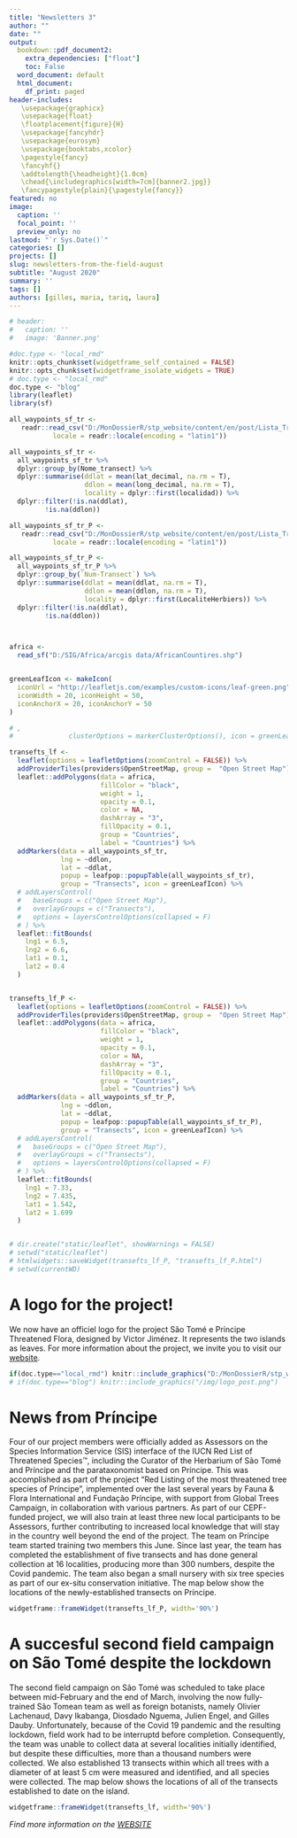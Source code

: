 ```yaml
---
title: "Newsletters 3"
author: ""
date: ""
output: 
  bookdown::pdf_document2:
    extra_dependencies: ["float"]
    toc: False
  word_document: default
  html_document:
    df_print: paged
header-includes: 
   \usepackage{graphicx}
   \usepackage{float}
   \floatplacement{figure}{H}
   \usepackage{fancyhdr}
   \usepackage{eurosym}
   \usepackage{booktabs,xcolor}
   \pagestyle{fancy}
   \fancyhf{}
   \addtolength{\headheight}{1.0cm}
   \chead{\includegraphics[width=7cm]{banner2.jpg}}
   \fancypagestyle{plain}{\pagestyle{fancy}}
featured: no
image:
  caption: ''
  focal_point: ''
  preview_only: no
lastmod: "`r Sys.Date()`"
categories: []
projects: []
slug: newsletters-from-the-field-august
subtitle: "August 2020"
summary: ''
tags: []
authors: [gilles, maria, tariq, laura]
---
```


```r

# header:
#   caption: ''
#   image: 'Banner.png'

#doc.type <- "local_rmd"
knitr::opts_chunk$set(widgetframe_self_contained = FALSE)
knitr::opts_chunk$set(widgetframe_isolate_widgets = TRUE)
# doc.type <- "local_rmd"
doc.type <- "blog"
library(leaflet)
library(sf)

```





```r

all_waypoints_sf_tr <- 
   readr::read_csv("D:/MonDossierR/stp_website/content/en/post/Lista_Transecto_ST.csv", 
           locale = readr::locale(encoding = "latin1"))

all_waypoints_sf_tr <- 
  all_waypoints_sf_tr %>% 
  dplyr::group_by(Nome_transect) %>% 
  dplyr::summarise(ddlat = mean(lat_decimal, na.rm = T),
                   ddlon = mean(long_decimal, na.rm = T),
                   locality = dplyr::first(localidad)) %>% 
  dplyr::filter(!is.na(ddlat), 
         !is.na(ddlon))

all_waypoints_sf_tr_P <- 
   readr::read_csv("D:/MonDossierR/stp_website/content/en/post/Lista_Transecto_P.csv", 
           locale = readr::locale(encoding = "latin1"))

all_waypoints_sf_tr_P <- 
  all_waypoints_sf_tr_P %>% 
  dplyr::group_by(`Num-Transect`) %>% 
  dplyr::summarise(ddlat = mean(ddlat, na.rm = T),
                   ddlon = mean(ddlon, na.rm = T),
                   locality = dplyr::first(LocaliteHerbiers)) %>% 
  dplyr::filter(!is.na(ddlat), 
         !is.na(ddlon))



africa <- 
  read_sf("D:/SIG/Africa/arcgis data/AfricanCountires.shp")


greenLeafIcon <- makeIcon(
  iconUrl = "http://leafletjs.com/examples/custom-icons/leaf-green.png",
  iconWidth = 20, iconHeight = 50,
  iconAnchorX = 20, iconAnchorY = 50
)

# ,
#              clusterOptions = markerClusterOptions(), icon = greenLeafIcon

transefts_lf <- 
  leaflet(options = leafletOptions(zoomControl = FALSE)) %>% 
  addProviderTiles(providers$OpenStreetMap, group =  "Open Street Map") %>%
  leaflet::addPolygons(data = africa, 
                       fillColor = "black",
                       weight = 1,
                       opacity = 0.1,
                       color = NA,
                       dashArray = "3",
                       fillOpacity = 0.1, 
                       group = "Countries",
                       label = "Countries") %>%
  addMarkers(data = all_waypoints_sf_tr, 
             lng = ~ddlon,
             lat = ~ddlat,
             popup = leafpop::popupTable(all_waypoints_sf_tr), 
             group = "Transects", icon = greenLeafIcon) %>% 
  # addLayersControl(
  #   baseGroups = c("Open Street Map"),
  #   overlayGroups = c("Transects"),
  #   options = layersControlOptions(collapsed = F)
  # ) %>% 
  leaflet::fitBounds(
    lng1 = 6.5,
    lng2 = 6.6,
    lat1 = 0.1,
    lat2 = 0.4
  )


transefts_lf_P <- 
  leaflet(options = leafletOptions(zoomControl = FALSE)) %>% 
  addProviderTiles(providers$OpenStreetMap, group =  "Open Street Map") %>%
  leaflet::addPolygons(data = africa, 
                       fillColor = "black",
                       weight = 1,
                       opacity = 0.1,
                       color = NA,
                       dashArray = "3",
                       fillOpacity = 0.1, 
                       group = "Countries",
                       label = "Countries") %>%
  addMarkers(data = all_waypoints_sf_tr_P, 
             lng = ~ddlon,
             lat = ~ddlat,
             popup = leafpop::popupTable(all_waypoints_sf_tr_P), 
             group = "Transects", icon = greenLeafIcon) %>% 
  # addLayersControl(
  #   baseGroups = c("Open Street Map"),
  #   overlayGroups = c("Transects"),
  #   options = layersControlOptions(collapsed = F)
  # ) %>% 
  leaflet::fitBounds(
    lng1 = 7.33,
    lng2 = 7.435,
    lat1 = 1.542,
    lat2 = 1.699
  )


# dir.create("static/leaflet", showWarnings = FALSE)
# setwd("static/leaflet")
# htmlwidgets::saveWidget(transefts_lf_P, "transefts_lf_P.html")
# setwd(currentWD)

```



# A logo for the project!

We now have an officiel logo for the project São Tomé e Príncipe Threatened Flora, designed by Victor Jiménez. It represents the two islands as leaves. For more information about the project, we invite you to visit our [website](https://cepf-stp-threat-flora.netlify.app/).


```r
if(doc.type=="local_rmd") knitr::include_graphics("D:/MonDossierR/stp_website_backup//static/img/avatar.png")
# if(doc.type=="blog") knitr::include_graphics("/img/logo_post.png")
```


# News from Príncipe

Four of our project members were officially added as Assessors on the Species Information Service (SIS) interface of the IUCN Red List of Threatened Species™, including the Curator of the Herbarium of São Tomé and Príncipe and the parataxonomist based on Príncipe. This was accomplished as part of the project “Red Listing of the most threatened tree species of Príncipe”, implemented over the last several years by Fauna & Flora International and Fundação Príncipe, with support from Global Trees Campaign, in collaboration with various partners. As part of our CEPF-funded project, we will also train at least three new local participants to be Assessors, further contributing to increased local knowledge that will stay in the country well beyond the end of the project. The team on Príncipe team started training two members this June.
Since last year, the team has completed the establishment of five transects and has done general collection at 16 localities, producing more than 300 numbers, despite the Covid pandemic. The team also began a small nursery with six tree species as part of our ex-situ conservation initiative. The map below show the locations of the newly-established transects on Príncipe. 

```r
widgetframe::frameWidget(transefts_lf_P, width='90%')
```


# A succesful second field campaign on São Tomé despite the lockdown

The second field campaign on São Tomé was scheduled to take place between mid-February and the end of March, involving the now fully-trained São Tomean team as well as foreign botanists, namely Olivier Lachenaud, Davy Ikabanga, Diosdado Nguema, Julien Engel, and Gilles Dauby. Unfortunately, because of the Covid 19 pandemic and the resulting lockdown, field work had to be interruptd before completion.  Consequently, the team was unable to collect data at several localities initially identified, but despite these difficulties, more than a thousand numbers were collected. We also established 13 transects within which all trees with a diameter of at least 5 cm were measured and identified, and all species were collected. The map below shows the locations of all of the transects established to date on the island.

```r

widgetframe::frameWidget(transefts_lf, width='90%')
```

\fontsize{22}{22}
*Find more information on the [WEBSITE](https://cepf-stp-threat-flora.netlify.app/#about)*
